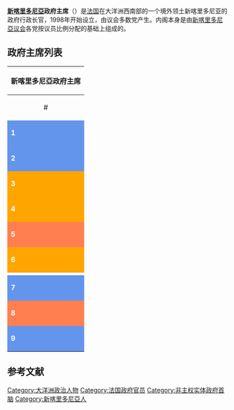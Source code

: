 {{noteTA|G1=法国地名}}
{{新喀里多尼亞政治}}
'''[[新喀里多尼亞|新喀里多尼亞]]政府主席'''（{{lang-fr|Président du gouvernement de la Nouvelle-Calédonie}}）是[[法国|法国]]在大洋洲西南部的一个境外领土新喀里多尼亚的政府行政长官，1998年开始设立，由议会多数党产生。内阁本身是由[[新喀里多尼亞议会|新喀里多尼亞议会]]各党按议员比例分配的基础上组成的。

==政府主席列表==

{| class="wikitable"
|-
!colspan=4|新喀里多尼亞政府主席
|-
!align="center"|#
!align="center"|政府主席
!align="center"|任期
!align="center"|政党
|- 
| style="background: #6495ED; color:white;" | '''1'''
|{{le|让·莱克|Jean Lèques}}
|1999年5月28日－2001年4月5日
|align="center"|{{le|集會-UMP|The Rally–UMP|RPCR}}
|- 
| style="background: #6495ED; color:white;" | '''2'''
|{{le|皮埃尔·弗罗吉耶|Pierre Frogier}}
|2001年4月5日－2004年6月10日
|align="center"|{{le|集會-UMP|The Rally–UMP|RPCR}}
|- 
| style="background: #FFA500; color:white;" | '''3'''
|{{le|玛丽-诺埃尔·泰默罗|Marie-Noëlle Thémereau}}
|2004年6月10日－2007年8月7日
|align="center"|{{le|共同的未來|L'Avenir Ensemble|AE}}
|- 
| style="background: #FFA500; color:white;" | '''4'''
|{{le|哈罗德·马丁|Harold Martin (politician)}}
|2007年8月7日－2009年6月5日
|align="center"|{{le|共同的未來|L'Avenir Ensemble|AE}}
|- 
| style="background: #FF7F50; color:white;" | '''5'''
|{{le|菲利普·戈麦斯|Philippe Gomès}}
|2009年6月5日－2011年3月3日
|align="center"|{{le|喀里多尼亞共同|Caledonia Together|CE}}
|- 
| style="background: #FFA500; color:white;" | '''6'''
|{{le|哈罗德·马丁|Harold Martin (politician)}}
|2011年3月3日－2014年6月5日
|align="center"|{{le|共同的未來|L'Avenir Ensemble|AE}}
|- bgcolor=#6495ED
|- 
| style="background: #6495ED; color:white;" | '''7'''
|{{link-fr|辛西娅·利雅尔|Cynthia Ligeard}}
|2014年6月5日－2015年4月1日
|align="center"|{{le|集會-UMP|The Rally–UMP|RPCR}}
|- 
| style="background: #FF7F50; color:white;" | '''8'''
|[[菲利普·熱爾曼|菲利普·熱爾曼]]
|2015年4月1日－	2019年7月6日
|align="center"|{{le|喀里多尼亞共同|Caledonia Together|CE}}
|- 
| style="background: #6495ED; color:white;" | '''9'''
|{{link-fr|蒂埃里·桑塔|Thierry Santa}}
|2019年7月6日－現任
|align="center"|{{le|集會-UMP|The Rally–UMP|RPCR}}
|}

== 参考文献 ==
{{reflist}}

{{大洋洲政府首脑}}

[[Category:大洋洲政治人物|Category:大洋洲政治人物]]
[[Category:法国政府官员|Category:法国政府官员]]
[[Category:非主权实体政府首脑|Category:非主权实体政府首脑]]
[[Category:新喀里多尼亞人|Category:新喀里多尼亞人]]
